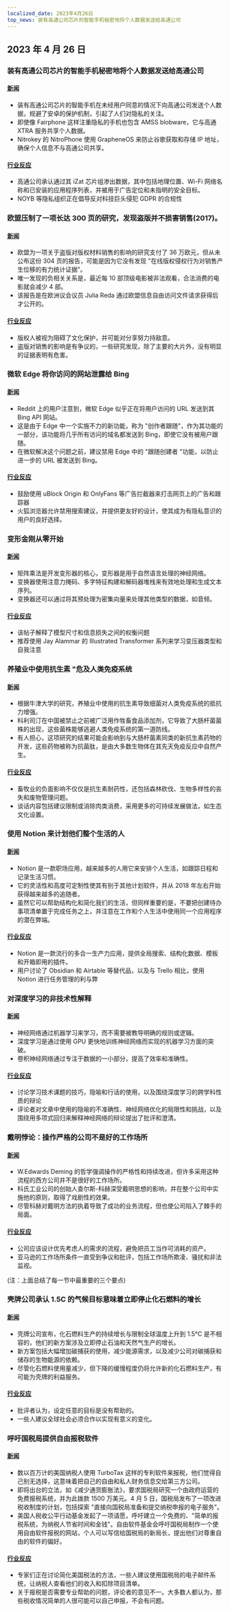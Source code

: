 ```yaml
---
localized_date: 2023年4月26日
top_news: 装有高通公司芯片的智能手机秘密地将个人数据发送给高通公司
---
```




## 2023 年 4 月 26 日

### 装有高通公司芯片的智能手机秘密地将个人数据发送给高通公司

#### [新闻](https://www.nitrokey.com/news/2023/smartphones-popular-qualcomm-chip-secretly-share-private-information-us-chip-maker)

- 装有高通公司芯片的智能手机在未经用户同意的情况下向高通公司发送个人数据，规避了安卓的保护机制，引起了人们对隐私的关注。
- 即使像 Fairphone 这样注重隐私的手机也包含 AMSS blobware，它与高通 XTRA 服务共享个人数据。
- Nitrokey 的 NitroPhone 使用 GrapheneOS 来防止谷歌获取和存储 IP 地址，确保个人信息不与高通公司共享。

#### [行业反应](http://news.ycombinator.com/item?id=35698547)

- 高通公司承认通过其 iZat 芯片组渗出数据，其中包括地理位置、Wi-Fi 网络名称和已安装的应用程序列表，并被用于广告定位和未指明的安全目标。
- NOYB 等隐私组织正在倡导反对科技巨头侵犯 GDPR 的合规性

### 欧盟压制了一项长达 300 页的研究，发现盗版并不损害销售(2017)。

#### [新闻](https://gizmodo.com/the-eu-suppressed-a-300-page-study-that-found-piracy-do-1818629537)

- 欧盟为一项关于盗版对版权材料销售的影响的研究支付了 36 万欧元，但从未公布这份 304 页的报告，可能是因为它没有发现 "在线版权侵权行为对销售产生位移的有力统计证据"。
- 唯一发现的负相关关系是，最近每 10 部顶级电影被非法观看，合法消费的电影就会减少 4 部。
- 该报告是在欧洲议会议员 Julia Reda 通过欧盟信息自由访问文件请求获得后才公开的。

#### [行业反应](http://news.ycombinator.com/item?id=35701785)

- 版权人被视为阻碍了文化保护，并可能对分享努力持敌意。
- 盗版对销售的影响是有争议的，一些研究发现，除了主要的大片外，没有明显的证据表明有危害。

### 微软 Edge 将你访问的网站泄露给 Bing

#### [新闻](https://www.theverge.com/2023/4/25/23697532/microsoft-edge-browser-url-leak-bing-privacy)

- Reddit 上的用户注意到，微软 Edge 似乎正在将用户访问的 URL 发送到其 Bing API 网站。
- 这是由于 Edge 中一个实施不力的新功能，称为 "创作者跟随"，作为其功能的一部分，该功能将几乎所有访问的域名都发送到 Bing，即使它没有被用户跟随。
- 在微软解决这个问题之前，建议禁用 Edge 中的 "跟随创建者 "功能，以防止进一步的 URL 被发送到 Bing。

#### [行业反应](http://news.ycombinator.com/item?id=35703789)

- 鼓励使用 uBlock Origin 和 OnlyFans 等广告拦截器来打击网页上的广告和跟踪器
- 火狐浏览器允许禁用搜索建议，并提供更友好的设计，使其成为有隐私意识的用户的良好选择。

### 变形金刚从零开始

#### [新闻](https://e2eml.school/transformers.html)

- 矩阵乘法是开发变形器的核心，变形器是用于自然语言处理的神经网络。
- 变换器使用注意力掩码、多字特征构建和解码器堆栈来有效地处理和生成文本序列。
- 变换器还可以通过将其预处理为密集向量来处理其他类型的数据，如音频。

#### [行业反应](http://news.ycombinator.com/item?id=35697627)

- 该帖子解释了模型尺寸和信息损失之间的权衡问题
- 推荐使用 Jay Alammar 的 Illustrated Transformer 系列来学习变压器类型和自我注意

### 养殖业中使用抗生素 "危及人类免疫系统

#### [新闻](https://www.theguardian.com/society/2023/apr/25/use-of-antibiotics-in-farming-endangering-human-immune-system)

- 根据牛津大学的研究，养殖业中使用的抗生素导致细菌对人类免疫系统的抵抗力增强。
- 科利司汀在中国被禁止之前被广泛用作牲畜食品添加剂，它导致了大肠杆菌菌株的出现，这些菌株能够逃避人类免疫系统的第一道防线。
- 有人担心，这项研究的结果可能会影响到与大肠杆菌素同类的新抗生素药物的开发，这些药物被称为抗菌肽，是由大多数生物体在其先天免疫反应中自然产生。

#### [行业反应](http://news.ycombinator.com/item?id=35700881)

- 畜牧业的负面影响不仅仅是抗生素耐药性，还包括森林砍伐、生物多样性的丧失和废物管理问题。
- 谈话内容包括建议限制或消除肉类消费，采用更多的可持续发展做法，如生态文化设置。

### 使用 Notion 来计划他们整个生活的人

#### [新闻](https://www.technologyreview.com/2023/04/25/1072148/meet-the-people-using-notion-to-plan-their-whole-lives/)

- Notion 是一款职场应用，越来越多的人用它来安排个人生活，如跟踪日程和记录生活习惯。
- 它的灵活性和高度可定制性使其有别于其他计划软件，并从 2018 年左右开始获得越来越多的追随者。
- 虽然它可以帮助结构化和简化我们的生活，但同样重要的是，不要把创建待办事项清单置于完成任务之上，并注意在工作和个人生活中使用同一个应用程序的潜在弊端。

#### [行业反应](http://news.ycombinator.com/item?id=35698521)

- Notion 是一款流行的多合一生产力应用，提供全局搜索、结构化数据、模板和开箱即用的插件。
- 用户讨论了 Obsidian 和 Airtable 等替代品，以及与 Trello 相比，使用 Notion 进行任务管理的利与弊

### 对深度学习的非技术性解释

#### [新闻](https://www.parand.com/a-completely-non-technical-explanation-of-ai.html)

- 神经网络通过机器学习来学习，而不需要被教导明确的规则或逻辑。
- 深度学习是通过使用 GPU 更快地训练神经网络而实现的机器学习方面的突破。
- 卷积神经网络通过专注于数据的一小部分，提高了效率和准确性。

#### [行业反应](http://news.ycombinator.com/item?id=35701572)

- 讨论学习技术课题的技巧，隐喻和行话的使用，以及围绕深度学习的跨学科性质的辩论
- 评论者对文章中使用的隐喻的不准确性、神经网络优化的局限性和挑战，以及围绕用多项式回归来解释神经网络的辩论提出了批评和澄清。

### 戴明悖论：操作严格的公司不是好的工作场所

#### [新闻](https://commoncog.com/deming-paradox-operational-rigour/)

- W.Edwards Deming 的哲学强调操作的严格性和持续改进，但许多采用这种流程的西方公司并不是很好的工作场所。
- 科氏工业公司的创始人查尔斯-科赫深受戴明思想的影响，并在整个公司中实施他的原则，取得了戏剧性的效果。
- 尽管科赫对戴明方法的执着导致了成功的业务流程，但也使公司陷入了棘手的局面。

#### [行业反应](http://news.ycombinator.com/item?id=35695127)

- 公司应该设计优先考虑人的需求的流程，避免把员工当作可消耗的资产。
- 亚马逊的工作场所条件一直受到争议和批评，包括工作场所欺凌、骚扰和非法监视。

(注：上面总结了每一节中最重要的三个要点)

### 壳牌公司承认 1.5C 的气候目标意味着立即停止化石燃料的增长

#### [新闻](https://www.resilience.org/stories/2023-04-24/shell-admits-1-5c-climate-goal-means-immediate-end-to-fossil-fuel-growth/)

- 壳牌公司宣布，化石燃料生产的持续增长与限制全球温度上升到 1.5°C 是不相容的，他们的新方案涉及立即停止石油和天然气生产的增长。
- 新方案包括大幅增加碳捕获的使用，减少能源需求，以及减少公司对碳捕获和储存的生物能源的依赖。
- 尽管化石燃料使用量减少，但下降的缓慢程度仍将允许新的化石燃料生产，有可能为壳牌的利益服务。

#### [行业反应](http://news.ycombinator.com/item?id=35702201)

- 批评者认为，设定任意的目标是没有帮助的。
- 一些人建议全球社会必须合作以实现有意义的变化。

### 呼吁国税局提供自由报税软件

#### [新闻](https://www.fsf.org/blogs/community/call-on-the-irs-to-provide-libre-tax-filing-software)

- 数以百万计的美国纳税人使用 TurboTax 这样的专利软件来报税，他们觉得自己别无选择，这意味着把自己的自由和私人财务信息交给第三方公司。
- 即将出台的立法，如《减少通货膨胀法》，要求国税局研究一个由政府运营的免费报税系统，并为此拨款 1500 万美元。4 月 5 日，国税局发布了一项改进税收制度的计划，包括探索 "直接向国税局准备和提交纳税申报的电子服务"。
- 美国人税收公平行动基金发起了一项请愿，呼吁建立一个免费的、"简单的报税系统，为纳税人节省时间和金钱"。自由软件基金会呼吁国税局制作一个使用自由软件报税的网站，个人可以写信给国税局的新局长，提出他们对尊重自由的软件的偏好。

#### [行业反应](http://news.ycombinator.com/item?id=35705469)

- 专家们正在讨论简化美国税法的方法，一些人建议使用国税局的电子邮件系统，让纳税人查看他们的收入和扣除项目清单。
- 关于报税是否需要专业帮助的问题，评论者的意见不一。大多数人都认为，那些税收情况简单的人很可能可以自己申报，不会有问题。

</Steps>
